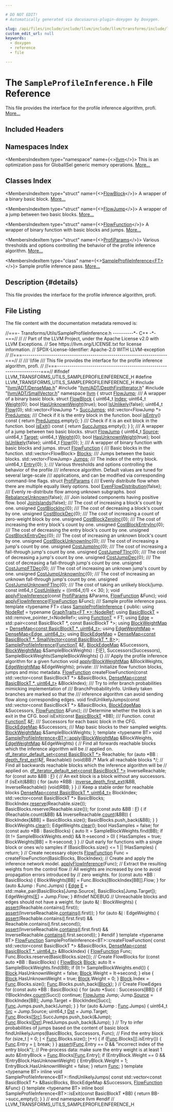 ```yaml
---

# DO NOT EDIT!
# Automatically generated via docusaurus-plugin-doxygen by Doxygen.

slug: /api/files/include/include/llvm/include/llvm/transforms/include/llvm/transforms/utils/sampleprofileinference-h
custom_edit_url: null
keywords:
  - doxygen
  - reference
  - file

---
```





# The `SampleProfileInference.h` File Reference

<DoxygenPage pluginConfig={pluginConfig}>

This file provides the interface for the profile inference algorithm, profi. <a href="#details">More...</a>

## Included Headers

<IncludesList>
<IncludesListItem
  filePath="llvm/ADT/DenseMap.h"
  permalink="/docs/api/files/include/include/llvm/include/llvm/adt/densemap-h"
  isLocal="true" />
<IncludesListItem
  filePath="llvm/ADT/DepthFirstIterator.h"
  permalink="/docs/api/files/include/include/llvm/include/llvm/adt/depthfirstiterator-h"
  isLocal="true" />
<IncludesListItem
  filePath="llvm/ADT/SmallVector.h"
  permalink="/docs/api/files/include/include/llvm/include/llvm/adt/smallvector-h"
  isLocal="true" />
</IncludesList>

## Namespaces Index

<MembersIndex>

<MembersIndexItem
  type="namespace"
  name={<><a href="/docs/api/namespaces/llvm">llvm</a></>}>
This is an optimization pass for GlobalISel generic memory operations. <a href="/docs/api/namespaces/llvm/#details">More...</a>
</MembersIndexItem>

</MembersIndex>

## Classes Index

<MembersIndex>

<MembersIndexItem
  type="struct"
  name={<><a href="/docs/api/structs/llvm/flowblock">FlowBlock</a></>}>
A wrapper of a binary basic block. <a href="/docs/api/structs/llvm/flowblock/#details">More...</a>
</MembersIndexItem>

<MembersIndexItem
  type="struct"
  name={<><a href="/docs/api/structs/llvm/flowjump">FlowJump</a></>}>
A wrapper of a jump between two basic blocks. <a href="/docs/api/structs/llvm/flowjump/#details">More...</a>
</MembersIndexItem>

<MembersIndexItem
  type="struct"
  name={<><a href="/docs/api/structs/llvm/flowfunction">FlowFunction</a></>}>
A wrapper of binary function with basic blocks and jumps. <a href="/docs/api/structs/llvm/flowfunction/#details">More...</a>
</MembersIndexItem>

<MembersIndexItem
  type="struct"
  name={<><a href="/docs/api/structs/llvm/profiparams">ProfiParams</a></>}>
Various thresholds and options controlling the behavior of the profile inference algorithm. <a href="/docs/api/structs/llvm/profiparams/#details">More...</a>
</MembersIndexItem>

<MembersIndexItem
  type="class"
  name={<><a href="/docs/api/classes/llvm/sampleprofileinference">SampleProfileInference&lt;FT&gt;</a></>}>
Sample profile inference pass. <a href="/docs/api/classes/llvm/sampleprofileinference/#details">More...</a>
</MembersIndexItem>

</MembersIndex>

## Description {#details}

This file provides the interface for the profile inference algorithm, profi.

## File Listing

The file content with the documentation metadata removed is:

<ProgramListing>

<Link id="l00001" /><CodeLine lineNumber="1"><Highlight kind="comment">//===- Transforms/Utils/SampleProfileInference.h ----------&#42;- C++ -&#42;-===//</Highlight><Highlight kind="normal"></Highlight></CodeLine>
<Link id="l00002" /><CodeLine lineNumber="2"><Highlight kind="normal"></Highlight><Highlight kind="comment">//</Highlight><Highlight kind="normal"></Highlight></CodeLine>
<Link id="l00003" /><CodeLine lineNumber="3"><Highlight kind="normal"></Highlight><Highlight kind="comment">// Part of the LLVM Project, under the Apache License v2.0 with LLVM Exceptions.</Highlight><Highlight kind="normal"></Highlight></CodeLine>
<Link id="l00004" /><CodeLine lineNumber="4"><Highlight kind="normal"></Highlight><Highlight kind="comment">// See https://llvm.org/LICENSE.txt for license information.</Highlight><Highlight kind="normal"></Highlight></CodeLine>
<Link id="l00005" /><CodeLine lineNumber="5"><Highlight kind="normal"></Highlight><Highlight kind="comment">// SPDX-License-Identifier: Apache-2.0 WITH LLVM-exception</Highlight><Highlight kind="normal"></Highlight></CodeLine>
<Link id="l00006" /><CodeLine lineNumber="6"><Highlight kind="normal"></Highlight><Highlight kind="comment">//</Highlight><Highlight kind="normal"></Highlight></CodeLine>
<Link id="l00007" /><CodeLine lineNumber="7"><Highlight kind="normal"></Highlight><Highlight kind="comment">//===----------------------------------------------------------------------===//</Highlight><Highlight kind="normal"></Highlight></CodeLine>
<Link id="l00008" /><CodeLine lineNumber="8"><Highlight kind="normal"></Highlight><Highlight kind="comment">//</Highlight><Highlight kind="comment"></Highlight></CodeLine>
<Link id="l00009" /><CodeLine lineNumber="9"><Highlight kind="comment">/// \\file</Highlight></CodeLine>
<Link id="l00010" /><CodeLine lineNumber="10"><Highlight kind="comment">/// This file provides the interface for the profile inference algorithm, profi.</Highlight><Highlight kind="normal"></Highlight></CodeLine>
<Link id="l00011" /><CodeLine lineNumber="11"><Highlight kind="normal"></Highlight><Highlight kind="comment">//</Highlight><Highlight kind="normal"></Highlight></CodeLine>
<Link id="l00012" /><CodeLine lineNumber="12"><Highlight kind="normal"></Highlight><Highlight kind="comment">//===----------------------------------------------------------------------===//</Highlight><Highlight kind="normal"></Highlight></CodeLine>
<Link id="l00013" /><CodeLine lineNumber="13"><Highlight kind="normal"></Highlight></CodeLine>
<Link id="l00014" /><CodeLine lineNumber="14"><Highlight kind="normal"></Highlight><Highlight kind="preprocessor">#ifndef LLVM&#95;TRANSFORMS&#95;UTILS&#95;SAMPLEPROFILEINFERENCE&#95;H</Highlight><Highlight kind="normal"></Highlight></CodeLine>
<Link id="l00015" /><CodeLine lineNumber="15"><Highlight kind="normal"></Highlight><Highlight kind="preprocessor">#define LLVM&#95;TRANSFORMS&#95;UTILS&#95;SAMPLEPROFILEINFERENCE&#95;H</Highlight><Highlight kind="normal"></Highlight></CodeLine>
<Link id="l00016" /><CodeLine lineNumber="16"><Highlight kind="normal"></Highlight></CodeLine>
<Link id="l00017" /><CodeLine lineNumber="17"><Highlight kind="normal"></Highlight><Highlight kind="preprocessor">#include &quot;<a href="/docs/api/files/include/include/llvm/include/llvm/adt/densemap-h">llvm/ADT/DenseMap.h</a>&quot;</Highlight><Highlight kind="normal"></Highlight></CodeLine>
<Link id="l00018" /><CodeLine lineNumber="18"><Highlight kind="normal"></Highlight><Highlight kind="preprocessor">#include &quot;<a href="/docs/api/files/include/include/llvm/include/llvm/adt/depthfirstiterator-h">llvm/ADT/DepthFirstIterator.h</a>&quot;</Highlight><Highlight kind="normal"></Highlight></CodeLine>
<Link id="l00019" /><CodeLine lineNumber="19"><Highlight kind="normal"></Highlight><Highlight kind="preprocessor">#include &quot;<a href="/docs/api/files/include/include/llvm/include/llvm/adt/smallvector-h">llvm/ADT/SmallVector.h</a>&quot;</Highlight><Highlight kind="normal"></Highlight></CodeLine>
<Link id="l00020" /><CodeLine lineNumber="20"><Highlight kind="normal"></Highlight></CodeLine>
<Link id="l00021" /><CodeLine lineNumber="21"><Highlight kind="normal"></Highlight><Highlight kind="keyword">namespace </Highlight><Highlight kind="normal"><a href="/docs/api/namespaces/llvm">llvm</a> &#123;</Highlight></CodeLine>
<Link id="l00022" /><CodeLine lineNumber="22"><Highlight kind="normal"></Highlight></CodeLine>
<Link id="l00023" /><CodeLine lineNumber="23"><Highlight kind="normal"></Highlight><Highlight kind="keyword">struct </Highlight><Highlight kind="normal"><a href="/docs/api/structs/llvm/flowjump">FlowJump</a>;</Highlight></CodeLine>
<Link id="l00024" /><CodeLine lineNumber="24"><Highlight kind="normal"></Highlight><Highlight kind="comment"></Highlight></CodeLine>
<Link id="l00025" /><CodeLine lineNumber="25"><Highlight kind="comment">/// A wrapper of a binary basic block.</Highlight><Highlight kind="normal"></Highlight></CodeLine>
<Link id="l00026" /><CodeLine lineNumber="26" lineLink="/docs/api/structs/llvm/flowblock"><Highlight kind="normal"></Highlight><Highlight kind="keyword">struct </Highlight><Highlight kind="normal"><a href="/docs/api/structs/llvm/flowblock">FlowBlock</a> &#123;</Highlight></CodeLine>
<Link id="l00027" /><CodeLine lineNumber="27" lineLink="/docs/api/structs/llvm/flowblock/#a13613f61cfca8d0f1a0f9a09f26353e0"><Highlight kind="normal">  uint64&#95;t <a href="/docs/api/structs/llvm/flowblock/#a13613f61cfca8d0f1a0f9a09f26353e0">Index</a>;</Highlight></CodeLine>
<Link id="l00028" /><CodeLine lineNumber="28" lineLink="/docs/api/structs/llvm/flowblock/#ab6f58ade7a356532994678e45de58ad7"><Highlight kind="normal">  uint64&#95;t <a href="/docs/api/structs/llvm/flowblock/#ab6f58ade7a356532994678e45de58ad7">Weight</a>&#123;0&#125;;</Highlight></CodeLine>
<Link id="l00029" /><CodeLine lineNumber="29" lineLink="/docs/api/structs/llvm/flowblock/#aac571aba0964e18080de57124d2f9866"><Highlight kind="normal">  </Highlight><Highlight kind="keywordtype">bool</Highlight><Highlight kind="normal"> <a href="/docs/api/structs/llvm/flowblock/#aac571aba0964e18080de57124d2f9866">HasUnknownWeight</a>&#123;</Highlight><Highlight kind="keyword">true</Highlight><Highlight kind="normal">&#125;;</Highlight></CodeLine>
<Link id="l00030" /><CodeLine lineNumber="30" lineLink="/docs/api/structs/llvm/flowblock/#aae69c131a859f73ac7d5cb23e8b38b55"><Highlight kind="normal">  </Highlight><Highlight kind="keywordtype">bool</Highlight><Highlight kind="normal"> <a href="/docs/api/structs/llvm/flowblock/#aae69c131a859f73ac7d5cb23e8b38b55">IsUnlikely</a>&#123;</Highlight><Highlight kind="keyword">false</Highlight><Highlight kind="normal">&#125;;</Highlight></CodeLine>
<Link id="l00031" /><CodeLine lineNumber="31" lineLink="/docs/api/structs/llvm/flowblock/#a5204b5e55328f7a80fce9423c4cee8c1"><Highlight kind="normal">  uint64&#95;t <a href="/docs/api/structs/llvm/flowblock/#a5204b5e55328f7a80fce9423c4cee8c1">Flow</a>&#123;0&#125;;</Highlight></CodeLine>
<Link id="l00032" /><CodeLine lineNumber="32" lineLink="/docs/api/structs/llvm/flowblock/#ab471dfaaaa5b8d4801330067baab383e"><Highlight kind="normal">  std::vector&lt;FlowJump &#42;&gt; <a href="/docs/api/structs/llvm/flowblock/#ab471dfaaaa5b8d4801330067baab383e">SuccJumps</a>;</Highlight></CodeLine>
<Link id="l00033" /><CodeLine lineNumber="33" lineLink="/docs/api/structs/llvm/flowblock/#aa4694444c712abe6c0f8adef5149b4a1"><Highlight kind="normal">  std::vector&lt;FlowJump &#42;&gt; <a href="/docs/api/structs/llvm/flowblock/#aa4694444c712abe6c0f8adef5149b4a1">PredJumps</a>;</Highlight></CodeLine>
<Link id="l00034" /><CodeLine lineNumber="34"><Highlight kind="normal"></Highlight><Highlight kind="comment"></Highlight></CodeLine>
<Link id="l00035" /><CodeLine lineNumber="35"><Highlight kind="comment">  /// Check if it is the entry block in the function.</Highlight><Highlight kind="normal"></Highlight></CodeLine>
<Link id="l00036" /><CodeLine lineNumber="36" lineLink="/docs/api/structs/llvm/flowblock/#a37138c1e252a79b1fc5e107e83860b83"><Highlight kind="normal">  </Highlight><Highlight kind="keywordtype">bool</Highlight><Highlight kind="normal"> <a href="/docs/api/structs/llvm/flowblock/#a37138c1e252a79b1fc5e107e83860b83">isEntry</a>()</Highlight><Highlight kind="keyword"> const </Highlight><Highlight kind="normal">&#123; </Highlight><Highlight kind="keywordflow">return</Highlight><Highlight kind="normal"> <a href="/docs/api/structs/llvm/flowblock/#aa4694444c712abe6c0f8adef5149b4a1">PredJumps</a>.empty(); &#125;</Highlight></CodeLine>
<Link id="l00037" /><CodeLine lineNumber="37"><Highlight kind="normal"></Highlight><Highlight kind="comment"></Highlight></CodeLine>
<Link id="l00038" /><CodeLine lineNumber="38"><Highlight kind="comment">  /// Check if it is an exit block in the function.</Highlight><Highlight kind="normal"></Highlight></CodeLine>
<Link id="l00039" /><CodeLine lineNumber="39" lineLink="/docs/api/structs/llvm/flowblock/#a4b9c9cb42dee3aba89be78c258acb1eb"><Highlight kind="normal">  </Highlight><Highlight kind="keywordtype">bool</Highlight><Highlight kind="normal"> <a href="/docs/api/structs/llvm/flowblock/#a4b9c9cb42dee3aba89be78c258acb1eb">isExit</a>()</Highlight><Highlight kind="keyword"> const </Highlight><Highlight kind="normal">&#123; </Highlight><Highlight kind="keywordflow">return</Highlight><Highlight kind="normal"> <a href="/docs/api/structs/llvm/flowblock/#ab471dfaaaa5b8d4801330067baab383e">SuccJumps</a>.empty(); &#125;</Highlight></CodeLine>
<Link id="l00040" /><CodeLine lineNumber="40"><Highlight kind="normal">&#125;;</Highlight></CodeLine>
<Link id="l00041" /><CodeLine lineNumber="41"><Highlight kind="normal"></Highlight><Highlight kind="comment"></Highlight></CodeLine>
<Link id="l00042" /><CodeLine lineNumber="42"><Highlight kind="comment">/// A wrapper of a jump between two basic blocks.</Highlight><Highlight kind="normal"></Highlight></CodeLine>
<Link id="l00043" /><CodeLine lineNumber="43" lineLink="/docs/api/structs/llvm/flowjump"><Highlight kind="normal"></Highlight><Highlight kind="keyword">struct </Highlight><Highlight kind="normal"><a href="/docs/api/structs/llvm/flowjump">FlowJump</a> &#123;</Highlight></CodeLine>
<Link id="l00044" /><CodeLine lineNumber="44" lineLink="/docs/api/structs/llvm/flowjump/#ae9c91a5ea45940cfaa166511aadd2eb2"><Highlight kind="normal">  uint64&#95;t <a href="/docs/api/structs/llvm/flowjump/#ae9c91a5ea45940cfaa166511aadd2eb2">Source</a>;</Highlight></CodeLine>
<Link id="l00045" /><CodeLine lineNumber="45" lineLink="/docs/api/structs/llvm/flowjump/#aa017ffa5be8016e6feb941ceae7c89cc"><Highlight kind="normal">  uint64&#95;t <a href="/docs/api/structs/llvm/flowjump/#aa017ffa5be8016e6feb941ceae7c89cc">Target</a>;</Highlight></CodeLine>
<Link id="l00046" /><CodeLine lineNumber="46" lineLink="/docs/api/structs/llvm/flowjump/#acdd34566a25bab9890d87c9de6e7e8b0"><Highlight kind="normal">  uint64&#95;t <a href="/docs/api/structs/llvm/flowjump/#acdd34566a25bab9890d87c9de6e7e8b0">Weight</a>&#123;0&#125;;</Highlight></CodeLine>
<Link id="l00047" /><CodeLine lineNumber="47" lineLink="/docs/api/structs/llvm/flowjump/#a491b58e7abf9b59f256a3c66443a1ad5"><Highlight kind="normal">  </Highlight><Highlight kind="keywordtype">bool</Highlight><Highlight kind="normal"> <a href="/docs/api/structs/llvm/flowjump/#a491b58e7abf9b59f256a3c66443a1ad5">HasUnknownWeight</a>&#123;</Highlight><Highlight kind="keyword">true</Highlight><Highlight kind="normal">&#125;;</Highlight></CodeLine>
<Link id="l00048" /><CodeLine lineNumber="48" lineLink="/docs/api/structs/llvm/flowjump/#a061ed8974c636291de7f7cf5c76e4660"><Highlight kind="normal">  </Highlight><Highlight kind="keywordtype">bool</Highlight><Highlight kind="normal"> <a href="/docs/api/structs/llvm/flowjump/#a061ed8974c636291de7f7cf5c76e4660">IsUnlikely</a>&#123;</Highlight><Highlight kind="keyword">false</Highlight><Highlight kind="normal">&#125;;</Highlight></CodeLine>
<Link id="l00049" /><CodeLine lineNumber="49" lineLink="/docs/api/structs/llvm/flowjump/#aba9bc6e5c52dfa0898860eeadbbef59b"><Highlight kind="normal">  uint64&#95;t <a href="/docs/api/structs/llvm/flowjump/#aba9bc6e5c52dfa0898860eeadbbef59b">Flow</a>&#123;0&#125;;</Highlight></CodeLine>
<Link id="l00050" /><CodeLine lineNumber="50"><Highlight kind="normal">&#125;;</Highlight></CodeLine>
<Link id="l00051" /><CodeLine lineNumber="51"><Highlight kind="normal"></Highlight><Highlight kind="comment"></Highlight></CodeLine>
<Link id="l00052" /><CodeLine lineNumber="52"><Highlight kind="comment">/// A wrapper of binary function with basic blocks and jumps.</Highlight><Highlight kind="normal"></Highlight></CodeLine>
<Link id="l00053" /><CodeLine lineNumber="53" lineLink="/docs/api/structs/llvm/flowfunction"><Highlight kind="normal"></Highlight><Highlight kind="keyword">struct </Highlight><Highlight kind="normal"><a href="/docs/api/structs/llvm/flowfunction">FlowFunction</a> &#123;</Highlight><Highlight kind="comment"></Highlight></CodeLine>
<Link id="l00054" /><CodeLine lineNumber="54"><Highlight kind="comment">  /// Basic blocks in the function.</Highlight><Highlight kind="normal"></Highlight></CodeLine>
<Link id="l00055" /><CodeLine lineNumber="55" lineLink="/docs/api/structs/llvm/flowfunction/#ad666208e0a507b4711668116304b6d43"><Highlight kind="normal">  std::vector&lt;FlowBlock&gt; <a href="/docs/api/structs/llvm/flowfunction/#ad666208e0a507b4711668116304b6d43">Blocks</a>;</Highlight><Highlight kind="comment"></Highlight></CodeLine>
<Link id="l00056" /><CodeLine lineNumber="56"><Highlight kind="comment">  /// Jumps between the basic blocks.</Highlight><Highlight kind="normal"></Highlight></CodeLine>
<Link id="l00057" /><CodeLine lineNumber="57" lineLink="/docs/api/structs/llvm/flowfunction/#ad04aa6208d881a64d98e002c02ba0a57"><Highlight kind="normal">  std::vector&lt;FlowJump&gt; <a href="/docs/api/structs/llvm/flowfunction/#ad04aa6208d881a64d98e002c02ba0a57">Jumps</a>;</Highlight><Highlight kind="comment"></Highlight></CodeLine>
<Link id="l00058" /><CodeLine lineNumber="58"><Highlight kind="comment">  /// The index of the entry block.</Highlight><Highlight kind="normal"></Highlight></CodeLine>
<Link id="l00059" /><CodeLine lineNumber="59" lineLink="/docs/api/structs/llvm/flowfunction/#af07c5ffb4070af58effce33cba46dd0e"><Highlight kind="normal">  uint64&#95;t <a href="/docs/api/structs/llvm/flowfunction/#af07c5ffb4070af58effce33cba46dd0e">Entry</a>&#123;0&#125;;</Highlight></CodeLine>
<Link id="l00060" /><CodeLine lineNumber="60"><Highlight kind="normal">&#125;;</Highlight></CodeLine>
<Link id="l00061" /><CodeLine lineNumber="61"><Highlight kind="normal"></Highlight><Highlight kind="comment"></Highlight></CodeLine>
<Link id="l00062" /><CodeLine lineNumber="62"><Highlight kind="comment">/// Various thresholds and options controlling the behavior of the profile</Highlight></CodeLine>
<Link id="l00063" /><CodeLine lineNumber="63"><Highlight kind="comment">/// inference algorithm. Default values are tuned for several large-scale</Highlight></CodeLine>
<Link id="l00064" /><CodeLine lineNumber="64"><Highlight kind="comment">/// applications, and can be modified via corresponding command-line flags.</Highlight><Highlight kind="normal"></Highlight></CodeLine>
<Link id="l00065" /><CodeLine lineNumber="65" lineLink="/docs/api/structs/llvm/profiparams"><Highlight kind="normal"></Highlight><Highlight kind="keyword">struct </Highlight><Highlight kind="normal"><a href="/docs/api/structs/llvm/profiparams">ProfiParams</a> &#123;</Highlight><Highlight kind="comment"></Highlight></CodeLine>
<Link id="l00066" /><CodeLine lineNumber="66"><Highlight kind="comment">  /// Evenly distribute flow when there are multiple equally likely options.</Highlight><Highlight kind="normal"></Highlight></CodeLine>
<Link id="l00067" /><CodeLine lineNumber="67" lineLink="/docs/api/structs/llvm/profiparams/#afa5c8536542aef51080617f59b7a4756"><Highlight kind="normal">  </Highlight><Highlight kind="keywordtype">bool</Highlight><Highlight kind="normal"> <a href="/docs/api/structs/llvm/profiparams/#afa5c8536542aef51080617f59b7a4756">EvenFlowDistribution</a>&#123;</Highlight><Highlight kind="keyword">false</Highlight><Highlight kind="normal">&#125;;</Highlight></CodeLine>
<Link id="l00068" /><CodeLine lineNumber="68"><Highlight kind="normal"></Highlight><Highlight kind="comment"></Highlight></CodeLine>
<Link id="l00069" /><CodeLine lineNumber="69"><Highlight kind="comment">  /// Evenly re-distribute flow among unknown subgraphs.</Highlight><Highlight kind="normal"></Highlight></CodeLine>
<Link id="l00070" /><CodeLine lineNumber="70" lineLink="/docs/api/structs/llvm/profiparams/#a720bd9ea72871723cd4a8e413c40cf82"><Highlight kind="normal">  </Highlight><Highlight kind="keywordtype">bool</Highlight><Highlight kind="normal"> <a href="/docs/api/structs/llvm/profiparams/#a720bd9ea72871723cd4a8e413c40cf82">RebalanceUnknown</a>&#123;</Highlight><Highlight kind="keyword">false</Highlight><Highlight kind="normal">&#125;;</Highlight></CodeLine>
<Link id="l00071" /><CodeLine lineNumber="71"><Highlight kind="normal"></Highlight><Highlight kind="comment"></Highlight></CodeLine>
<Link id="l00072" /><CodeLine lineNumber="72"><Highlight kind="comment">  /// Join isolated components having positive flow.</Highlight><Highlight kind="normal"></Highlight></CodeLine>
<Link id="l00073" /><CodeLine lineNumber="73" lineLink="/docs/api/structs/llvm/profiparams/#a97439d73a5716992c931f74c45485fda"><Highlight kind="normal">  </Highlight><Highlight kind="keywordtype">bool</Highlight><Highlight kind="normal"> <a href="/docs/api/structs/llvm/profiparams/#a97439d73a5716992c931f74c45485fda">JoinIslands</a>&#123;</Highlight><Highlight kind="keyword">false</Highlight><Highlight kind="normal">&#125;;</Highlight></CodeLine>
<Link id="l00074" /><CodeLine lineNumber="74"><Highlight kind="normal"></Highlight><Highlight kind="comment"></Highlight></CodeLine>
<Link id="l00075" /><CodeLine lineNumber="75"><Highlight kind="comment">  /// The cost of increasing a block&#39;s count by one.</Highlight><Highlight kind="normal"></Highlight></CodeLine>
<Link id="l00076" /><CodeLine lineNumber="76" lineLink="/docs/api/structs/llvm/profiparams/#a39401e9ddaa84e388f7114f9f3b77c7e"><Highlight kind="normal">  </Highlight><Highlight kind="keywordtype">unsigned</Highlight><Highlight kind="normal"> <a href="/docs/api/structs/llvm/profiparams/#a39401e9ddaa84e388f7114f9f3b77c7e">CostBlockInc</a>&#123;0&#125;;</Highlight></CodeLine>
<Link id="l00077" /><CodeLine lineNumber="77"><Highlight kind="normal"></Highlight><Highlight kind="comment"></Highlight></CodeLine>
<Link id="l00078" /><CodeLine lineNumber="78"><Highlight kind="comment">  /// The cost of decreasing a block&#39;s count by one.</Highlight><Highlight kind="normal"></Highlight></CodeLine>
<Link id="l00079" /><CodeLine lineNumber="79" lineLink="/docs/api/structs/llvm/profiparams/#adcd8b45086bba7f4515e3e3d8fef41dc"><Highlight kind="normal">  </Highlight><Highlight kind="keywordtype">unsigned</Highlight><Highlight kind="normal"> <a href="/docs/api/structs/llvm/profiparams/#adcd8b45086bba7f4515e3e3d8fef41dc">CostBlockDec</a>&#123;0&#125;;</Highlight></CodeLine>
<Link id="l00080" /><CodeLine lineNumber="80"><Highlight kind="normal"></Highlight><Highlight kind="comment"></Highlight></CodeLine>
<Link id="l00081" /><CodeLine lineNumber="81"><Highlight kind="comment">  /// The cost of increasing a count of zero-weight block by one.</Highlight><Highlight kind="normal"></Highlight></CodeLine>
<Link id="l00082" /><CodeLine lineNumber="82" lineLink="/docs/api/structs/llvm/profiparams/#a9e351546ca08436a0e7a7ccfa08f5495"><Highlight kind="normal">  </Highlight><Highlight kind="keywordtype">unsigned</Highlight><Highlight kind="normal"> <a href="/docs/api/structs/llvm/profiparams/#a9e351546ca08436a0e7a7ccfa08f5495">CostBlockZeroInc</a>&#123;0&#125;;</Highlight></CodeLine>
<Link id="l00083" /><CodeLine lineNumber="83"><Highlight kind="normal"></Highlight><Highlight kind="comment"></Highlight></CodeLine>
<Link id="l00084" /><CodeLine lineNumber="84"><Highlight kind="comment">  /// The cost of increasing the entry block&#39;s count by one.</Highlight><Highlight kind="normal"></Highlight></CodeLine>
<Link id="l00085" /><CodeLine lineNumber="85" lineLink="/docs/api/structs/llvm/profiparams/#af820f5e80ca4cd2a823d4dbd16714bc1"><Highlight kind="normal">  </Highlight><Highlight kind="keywordtype">unsigned</Highlight><Highlight kind="normal"> <a href="/docs/api/structs/llvm/profiparams/#af820f5e80ca4cd2a823d4dbd16714bc1">CostBlockEntryInc</a>&#123;0&#125;;</Highlight></CodeLine>
<Link id="l00086" /><CodeLine lineNumber="86"><Highlight kind="normal"></Highlight><Highlight kind="comment"></Highlight></CodeLine>
<Link id="l00087" /><CodeLine lineNumber="87"><Highlight kind="comment">  /// The cost of decreasing the entry block&#39;s count by one.</Highlight><Highlight kind="normal"></Highlight></CodeLine>
<Link id="l00088" /><CodeLine lineNumber="88" lineLink="/docs/api/structs/llvm/profiparams/#aaa7f2d292f152d77537be66c67cd2008"><Highlight kind="normal">  </Highlight><Highlight kind="keywordtype">unsigned</Highlight><Highlight kind="normal"> <a href="/docs/api/structs/llvm/profiparams/#aaa7f2d292f152d77537be66c67cd2008">CostBlockEntryDec</a>&#123;0&#125;;</Highlight></CodeLine>
<Link id="l00089" /><CodeLine lineNumber="89"><Highlight kind="normal"></Highlight><Highlight kind="comment"></Highlight></CodeLine>
<Link id="l00090" /><CodeLine lineNumber="90"><Highlight kind="comment">  /// The cost of increasing an unknown block&#39;s count by one.</Highlight><Highlight kind="normal"></Highlight></CodeLine>
<Link id="l00091" /><CodeLine lineNumber="91" lineLink="/docs/api/structs/llvm/profiparams/#ad0fab235dca463ec9d48c5b6bfe9ccde"><Highlight kind="normal">  </Highlight><Highlight kind="keywordtype">unsigned</Highlight><Highlight kind="normal"> <a href="/docs/api/structs/llvm/profiparams/#ad0fab235dca463ec9d48c5b6bfe9ccde">CostBlockUnknownInc</a>&#123;0&#125;;</Highlight></CodeLine>
<Link id="l00092" /><CodeLine lineNumber="92"><Highlight kind="normal"></Highlight><Highlight kind="comment"></Highlight></CodeLine>
<Link id="l00093" /><CodeLine lineNumber="93"><Highlight kind="comment">  /// The cost of increasing a jump&#39;s count by one.</Highlight><Highlight kind="normal"></Highlight></CodeLine>
<Link id="l00094" /><CodeLine lineNumber="94" lineLink="/docs/api/structs/llvm/profiparams/#ac04da42f4440b9ea85d4ae6400b4e8ce"><Highlight kind="normal">  </Highlight><Highlight kind="keywordtype">unsigned</Highlight><Highlight kind="normal"> <a href="/docs/api/structs/llvm/profiparams/#ac04da42f4440b9ea85d4ae6400b4e8ce">CostJumpInc</a>&#123;0&#125;;</Highlight></CodeLine>
<Link id="l00095" /><CodeLine lineNumber="95"><Highlight kind="normal"></Highlight><Highlight kind="comment"></Highlight></CodeLine>
<Link id="l00096" /><CodeLine lineNumber="96"><Highlight kind="comment">  /// The cost of increasing a fall-through jump&#39;s count by one.</Highlight><Highlight kind="normal"></Highlight></CodeLine>
<Link id="l00097" /><CodeLine lineNumber="97" lineLink="/docs/api/structs/llvm/profiparams/#a55e432c2b9b6e25f5a83f1d5ac7655b7"><Highlight kind="normal">  </Highlight><Highlight kind="keywordtype">unsigned</Highlight><Highlight kind="normal"> <a href="/docs/api/structs/llvm/profiparams/#a55e432c2b9b6e25f5a83f1d5ac7655b7">CostJumpFTInc</a>&#123;0&#125;;</Highlight></CodeLine>
<Link id="l00098" /><CodeLine lineNumber="98"><Highlight kind="normal"></Highlight><Highlight kind="comment"></Highlight></CodeLine>
<Link id="l00099" /><CodeLine lineNumber="99"><Highlight kind="comment">  /// The cost of decreasing a jump&#39;s count by one.</Highlight><Highlight kind="normal"></Highlight></CodeLine>
<Link id="l00100" /><CodeLine lineNumber="100" lineLink="/docs/api/structs/llvm/profiparams/#a94bec6d7c1e0827854d72091aacf81f7"><Highlight kind="normal">  </Highlight><Highlight kind="keywordtype">unsigned</Highlight><Highlight kind="normal"> <a href="/docs/api/structs/llvm/profiparams/#a94bec6d7c1e0827854d72091aacf81f7">CostJumpDec</a>&#123;0&#125;;</Highlight></CodeLine>
<Link id="l00101" /><CodeLine lineNumber="101"><Highlight kind="normal"></Highlight><Highlight kind="comment"></Highlight></CodeLine>
<Link id="l00102" /><CodeLine lineNumber="102"><Highlight kind="comment">  /// The cost of decreasing a fall-through jump&#39;s count by one.</Highlight><Highlight kind="normal"></Highlight></CodeLine>
<Link id="l00103" /><CodeLine lineNumber="103" lineLink="/docs/api/structs/llvm/profiparams/#adb1dd7977642b5222b9fac44305f562e"><Highlight kind="normal">  </Highlight><Highlight kind="keywordtype">unsigned</Highlight><Highlight kind="normal"> <a href="/docs/api/structs/llvm/profiparams/#adb1dd7977642b5222b9fac44305f562e">CostJumpFTDec</a>&#123;0&#125;;</Highlight></CodeLine>
<Link id="l00104" /><CodeLine lineNumber="104"><Highlight kind="normal"></Highlight><Highlight kind="comment"></Highlight></CodeLine>
<Link id="l00105" /><CodeLine lineNumber="105"><Highlight kind="comment">  /// The cost of increasing an unknown jump&#39;s count by one.</Highlight><Highlight kind="normal"></Highlight></CodeLine>
<Link id="l00106" /><CodeLine lineNumber="106" lineLink="/docs/api/structs/llvm/profiparams/#acecc0d05ec41075cc30e0c9bbb0c20b9"><Highlight kind="normal">  </Highlight><Highlight kind="keywordtype">unsigned</Highlight><Highlight kind="normal"> <a href="/docs/api/structs/llvm/profiparams/#acecc0d05ec41075cc30e0c9bbb0c20b9">CostJumpUnknownInc</a>&#123;0&#125;;</Highlight></CodeLine>
<Link id="l00107" /><CodeLine lineNumber="107"><Highlight kind="normal"></Highlight><Highlight kind="comment"></Highlight></CodeLine>
<Link id="l00108" /><CodeLine lineNumber="108"><Highlight kind="comment">  /// The cost of increasing an unknown fall-through jump&#39;s count by one.</Highlight><Highlight kind="normal"></Highlight></CodeLine>
<Link id="l00109" /><CodeLine lineNumber="109" lineLink="/docs/api/structs/llvm/profiparams/#a2aa4f0b714c6b54a55b97af255f6f62c"><Highlight kind="normal">  </Highlight><Highlight kind="keywordtype">unsigned</Highlight><Highlight kind="normal"> <a href="/docs/api/structs/llvm/profiparams/#a2aa4f0b714c6b54a55b97af255f6f62c">CostJumpUnknownFTInc</a>&#123;0&#125;;</Highlight></CodeLine>
<Link id="l00110" /><CodeLine lineNumber="110"><Highlight kind="normal"></Highlight><Highlight kind="comment"></Highlight></CodeLine>
<Link id="l00111" /><CodeLine lineNumber="111"><Highlight kind="comment">  /// The cost of taking an unlikely block/jump.</Highlight><Highlight kind="normal"></Highlight></CodeLine>
<Link id="l00112" /><CodeLine lineNumber="112" lineLink="/docs/api/structs/llvm/profiparams/#a8c360b59499f427030ac3969086b5cb8"><Highlight kind="normal">  </Highlight><Highlight kind="keyword">const</Highlight><Highlight kind="normal"> int64&#95;t <a href="/docs/api/structs/llvm/profiparams/#a8c360b59499f427030ac3969086b5cb8">CostUnlikely</a> = ((int64&#95;t)1) &lt;&lt; 30;</Highlight></CodeLine>
<Link id="l00113" /><CodeLine lineNumber="113"><Highlight kind="normal">&#125;;</Highlight></CodeLine>
<Link id="l00114" /><CodeLine lineNumber="114"><Highlight kind="normal"></Highlight></CodeLine>
<Link id="l00115" /><CodeLine lineNumber="115"><Highlight kind="normal"></Highlight><Highlight kind="keywordtype">void</Highlight><Highlight kind="normal"> <a href="/docs/api/namespaces/llvm/#af962cc3b6565966cbc3d5c1289f31a11">applyFlowInference</a>(</Highlight><Highlight kind="keyword">const</Highlight><Highlight kind="normal"> <a href="/docs/api/structs/llvm/profiparams">ProfiParams</a> &amp;Params, <a href="/docs/api/structs/llvm/flowfunction">FlowFunction</a> &amp;Func);</Highlight></CodeLine>
<Link id="l00116" /><CodeLine lineNumber="116"><Highlight kind="normal"></Highlight><Highlight kind="keywordtype">void</Highlight><Highlight kind="normal"> <a href="/docs/api/namespaces/llvm/#af962cc3b6565966cbc3d5c1289f31a11">applyFlowInference</a>(<a href="/docs/api/structs/llvm/flowfunction">FlowFunction</a> &amp;Func);</Highlight></CodeLine>
<Link id="l00117" /><CodeLine lineNumber="117"><Highlight kind="normal"></Highlight><Highlight kind="comment"></Highlight></CodeLine>
<Link id="l00118" /><CodeLine lineNumber="118"><Highlight kind="comment">/// Sample profile inference pass.</Highlight><Highlight kind="normal"></Highlight></CodeLine>
<Link id="l00119" /><CodeLine lineNumber="119" lineLink="/docs/api/classes/llvm/sampleprofileinference"><Highlight kind="normal"></Highlight><Highlight kind="keyword">template</Highlight><Highlight kind="normal"> &lt;</Highlight><Highlight kind="keyword">typename</Highlight><Highlight kind="normal"> FT&gt; </Highlight><Highlight kind="keyword">class </Highlight><Highlight kind="normal"><a href="/docs/api/classes/llvm/sampleprofileinference/#ac10caee7cb494d125398fd1dea5375f7">SampleProfileInference</a> &#123;</Highlight></CodeLine>
<Link id="l00120" /><CodeLine lineNumber="120"><Highlight kind="normal"></Highlight><Highlight kind="keyword">public</Highlight><Highlight kind="normal">:</Highlight></CodeLine>
<Link id="l00121" /><CodeLine lineNumber="121" lineLink="/docs/api/classes/llvm/sampleprofileinference/#a4c051e53202b56a677222c8a0ad9233b"><Highlight kind="normal">  </Highlight><Highlight kind="keyword">using </Highlight><Highlight kind="normal"><a href="/docs/api/classes/llvm/sampleprofileinference/#a4c051e53202b56a677222c8a0ad9233b">NodeRef</a> = </Highlight><Highlight kind="keyword">typename</Highlight><Highlight kind="normal"> <a href="/docs/api/structs/llvm/graphtraits/#a741f7d63af17a7bd0bcf63f68e8658bd">GraphTraits&lt;FT &#42;&gt;::NodeRef</a>;</Highlight></CodeLine>
<Link id="l00122" /><CodeLine lineNumber="122" lineLink="/docs/api/classes/llvm/sampleprofileinference/#a01db4c06e1e5631e279d1e800e2ce477"><Highlight kind="normal">  </Highlight><Highlight kind="keyword">using </Highlight><Highlight kind="normal"><a href="/docs/api/classes/llvm/sampleprofileinference/#a01db4c06e1e5631e279d1e800e2ce477">BasicBlockT</a> = std::remove&#95;pointer&#95;t&lt;NodeRef&gt;;</Highlight></CodeLine>
<Link id="l00123" /><CodeLine lineNumber="123" lineLink="/docs/api/classes/llvm/sampleprofileinference/#a7b0b04fe569b77dca19b4888a186a5bd"><Highlight kind="normal">  </Highlight><Highlight kind="keyword">using </Highlight><Highlight kind="normal"><a href="/docs/api/classes/llvm/sampleprofileinference/#a7b0b04fe569b77dca19b4888a186a5bd">FunctionT</a> = FT;</Highlight></CodeLine>
<Link id="l00124" /><CodeLine lineNumber="124" lineLink="/docs/api/classes/llvm/sampleprofileinference/#aa2ed64edd20a3342bc5ec4f554a12408"><Highlight kind="normal">  </Highlight><Highlight kind="keyword">using </Highlight><Highlight kind="normal"><a href="/docs/api/classes/llvm/sampleprofileinference/#aa2ed64edd20a3342bc5ec4f554a12408">Edge</a> = std::pair&lt;const BasicBlockT &#42;, const BasicBlockT &#42;&gt;;</Highlight></CodeLine>
<Link id="l00125" /><CodeLine lineNumber="125" lineLink="/docs/api/classes/llvm/sampleprofileinference/#a11862be2f69beb7fa4a695c513e9a1f7"><Highlight kind="normal">  </Highlight><Highlight kind="keyword">using </Highlight><Highlight kind="normal"><a href="/docs/api/classes/llvm/sampleprofileinference/#a11862be2f69beb7fa4a695c513e9a1f7">BlockWeightMap</a> = <a href="/docs/api/classes/llvm/densemap">DenseMap&lt;const BasicBlockT &#42;, uint64&#95;t&gt;</a>;</Highlight></CodeLine>
<Link id="l00126" /><CodeLine lineNumber="126" lineLink="/docs/api/classes/llvm/sampleprofileinference/#a7c42943bb6681a807c5eb0feb8cd61a0"><Highlight kind="normal">  </Highlight><Highlight kind="keyword">using </Highlight><Highlight kind="normal"><a href="/docs/api/classes/llvm/sampleprofileinference/#a7c42943bb6681a807c5eb0feb8cd61a0">EdgeWeightMap</a> = <a href="/docs/api/classes/llvm/densemap">DenseMap&lt;Edge, uint64&#95;t&gt;</a>;</Highlight></CodeLine>
<Link id="l00127" /><CodeLine lineNumber="127" lineLink="/docs/api/classes/llvm/sampleprofileinference/#a181ddb7470f2f22abfc9147771c62861"><Highlight kind="normal">  </Highlight><Highlight kind="keyword">using </Highlight><Highlight kind="normal"><a href="/docs/api/classes/llvm/sampleprofileinference/#a181ddb7470f2f22abfc9147771c62861">BlockEdgeMap</a> =</Highlight></CodeLine>
<Link id="l00128" /><CodeLine lineNumber="128"><Highlight kind="normal">      <a href="/docs/api/classes/llvm/densemap">DenseMap&lt;const BasicBlockT &#42;, SmallVector&lt;const BasicBlockT &#42;, 8&gt;</a>&gt;;</Highlight></CodeLine>
<Link id="l00129" /><CodeLine lineNumber="129"><Highlight kind="normal"></Highlight></CodeLine>
<Link id="l00130" /><CodeLine lineNumber="130" lineLink="/docs/api/classes/llvm/sampleprofileinference/#ac10caee7cb494d125398fd1dea5375f7"><Highlight kind="normal">  <a href="/docs/api/classes/llvm/sampleprofileinference/#ac10caee7cb494d125398fd1dea5375f7">SampleProfileInference</a>(<a href="/docs/api/classes/llvm/sampleprofileinference/#a7b0b04fe569b77dca19b4888a186a5bd">FunctionT</a> &amp;<a href="/docs/api/files/lib/lib/support/md5-cpp/#a96d73bbd7af15cb1fc38c3f4a3bd82e9">F</a>, <a href="/docs/api/classes/llvm/sampleprofileinference/#a181ddb7470f2f22abfc9147771c62861">BlockEdgeMap</a> &amp;Successors,</Highlight></CodeLine>
<Link id="l00131" /><CodeLine lineNumber="131"><Highlight kind="normal">                         <a href="/docs/api/classes/llvm/sampleprofileinference/#a11862be2f69beb7fa4a695c513e9a1f7">BlockWeightMap</a> &amp;SampleBlockWeights)</Highlight></CodeLine>
<Link id="l00132" /><CodeLine lineNumber="132"><Highlight kind="normal">      : <a href="/docs/api/files/lib/lib/support/md5-cpp/#a96d73bbd7af15cb1fc38c3f4a3bd82e9">F</a>(<a href="/docs/api/files/lib/lib/support/md5-cpp/#a96d73bbd7af15cb1fc38c3f4a3bd82e9">F</a>), Successors(Successors), SampleBlockWeights(SampleBlockWeights) &#123;&#125;</Highlight></CodeLine>
<Link id="l00133" /><CodeLine lineNumber="133"><Highlight kind="normal"></Highlight><Highlight kind="comment"></Highlight></CodeLine>
<Link id="l00134" /><CodeLine lineNumber="134"><Highlight kind="comment">  /// Apply the profile inference algorithm for a given function</Highlight><Highlight kind="normal"></Highlight></CodeLine>
<Link id="l00135" /><CodeLine lineNumber="135"><Highlight kind="normal">  </Highlight><Highlight kind="keywordtype">void</Highlight><Highlight kind="normal"> <a href="/docs/api/classes/llvm/sampleprofileinference/#ab34bab7f7491d18f9d4824cc90f9317f">apply</a>(<a href="/docs/api/classes/llvm/sampleprofileinference/#a11862be2f69beb7fa4a695c513e9a1f7">BlockWeightMap</a> &amp;BlockWeights, <a href="/docs/api/classes/llvm/sampleprofileinference/#a7c42943bb6681a807c5eb0feb8cd61a0">EdgeWeightMap</a> &amp;EdgeWeights);</Highlight></CodeLine>
<Link id="l00136" /><CodeLine lineNumber="136"><Highlight kind="normal"></Highlight></CodeLine>
<Link id="l00137" /><CodeLine lineNumber="137"><Highlight kind="normal"></Highlight><Highlight kind="keyword">private</Highlight><Highlight kind="normal">:</Highlight><Highlight kind="comment"></Highlight></CodeLine>
<Link id="l00138" /><CodeLine lineNumber="138"><Highlight kind="comment">  /// Initialize flow function blocks, jumps and misc metadata.</Highlight><Highlight kind="normal"></Highlight></CodeLine>
<Link id="l00139" /><CodeLine lineNumber="139"><Highlight kind="normal">  <a href="/docs/api/structs/llvm/flowfunction">FlowFunction</a></Highlight></CodeLine>
<Link id="l00140" /><CodeLine lineNumber="140"><Highlight kind="normal">  createFlowFunction(</Highlight><Highlight kind="keyword">const</Highlight><Highlight kind="normal"> std::vector&lt;const BasicBlockT &#42;&gt; &amp;BasicBlocks,</Highlight></CodeLine>
<Link id="l00141" /><CodeLine lineNumber="141"><Highlight kind="normal">                     <a href="/docs/api/classes/llvm/densemap">DenseMap&lt;const BasicBlockT &#42;, uint64&#95;t&gt;</a> &amp;BlockIndex);</Highlight></CodeLine>
<Link id="l00142" /><CodeLine lineNumber="142"><Highlight kind="normal"></Highlight><Highlight kind="comment"></Highlight></CodeLine>
<Link id="l00143" /><CodeLine lineNumber="143"><Highlight kind="comment">  /// Try to infer branch probabilities mimicking implementation of</Highlight></CodeLine>
<Link id="l00144" /><CodeLine lineNumber="144"><Highlight kind="comment">  /// BranchProbabilityInfo. Unlikely taken branches are marked so that the</Highlight></CodeLine>
<Link id="l00145" /><CodeLine lineNumber="145"><Highlight kind="comment">  /// inference algorithm can avoid sending flow along corresponding edges.</Highlight><Highlight kind="normal"></Highlight></CodeLine>
<Link id="l00146" /><CodeLine lineNumber="146"><Highlight kind="normal">  </Highlight><Highlight kind="keywordtype">void</Highlight><Highlight kind="normal"> findUnlikelyJumps(</Highlight><Highlight kind="keyword">const</Highlight><Highlight kind="normal"> std::vector&lt;const BasicBlockT &#42;&gt; &amp;BasicBlocks,</Highlight></CodeLine>
<Link id="l00147" /><CodeLine lineNumber="147"><Highlight kind="normal">                         <a href="/docs/api/classes/llvm/sampleprofileinference/#a181ddb7470f2f22abfc9147771c62861">BlockEdgeMap</a> &amp;Successors, <a href="/docs/api/structs/llvm/flowfunction">FlowFunction</a> &amp;Func);</Highlight></CodeLine>
<Link id="l00148" /><CodeLine lineNumber="148"><Highlight kind="normal"></Highlight><Highlight kind="comment"></Highlight></CodeLine>
<Link id="l00149" /><CodeLine lineNumber="149"><Highlight kind="comment">  /// Determine whether the block is an exit in the CFG.</Highlight><Highlight kind="normal"></Highlight></CodeLine>
<Link id="l00150" /><CodeLine lineNumber="150"><Highlight kind="normal">  </Highlight><Highlight kind="keywordtype">bool</Highlight><Highlight kind="normal"> isExit(</Highlight><Highlight kind="keyword">const</Highlight><Highlight kind="normal"> <a href="/docs/api/classes/llvm/sampleprofileinference/#a01db4c06e1e5631e279d1e800e2ce477">BasicBlockT</a> &#42;BB);</Highlight></CodeLine>
<Link id="l00151" /><CodeLine lineNumber="151"><Highlight kind="normal"></Highlight><Highlight kind="comment"></Highlight></CodeLine>
<Link id="l00152" /><CodeLine lineNumber="152"><Highlight kind="comment">  /// Function.</Highlight><Highlight kind="normal"></Highlight></CodeLine>
<Link id="l00153" /><CodeLine lineNumber="153"><Highlight kind="normal">  </Highlight><Highlight kind="keyword">const</Highlight><Highlight kind="normal"> <a href="/docs/api/classes/llvm/sampleprofileinference/#a7b0b04fe569b77dca19b4888a186a5bd">FunctionT</a> &amp;<a href="/docs/api/files/lib/lib/support/md5-cpp/#a96d73bbd7af15cb1fc38c3f4a3bd82e9">F</a>;</Highlight></CodeLine>
<Link id="l00154" /><CodeLine lineNumber="154"><Highlight kind="normal"></Highlight><Highlight kind="comment"></Highlight></CodeLine>
<Link id="l00155" /><CodeLine lineNumber="155"><Highlight kind="comment">  /// Successors for each basic block in the CFG.</Highlight><Highlight kind="normal"></Highlight></CodeLine>
<Link id="l00156" /><CodeLine lineNumber="156"><Highlight kind="normal">  <a href="/docs/api/classes/llvm/sampleprofileinference/#a181ddb7470f2f22abfc9147771c62861">BlockEdgeMap</a> &amp;Successors;</Highlight></CodeLine>
<Link id="l00157" /><CodeLine lineNumber="157"><Highlight kind="normal"></Highlight><Highlight kind="comment"></Highlight></CodeLine>
<Link id="l00158" /><CodeLine lineNumber="158"><Highlight kind="comment">  /// Map basic blocks to their sampled weights.</Highlight><Highlight kind="normal"></Highlight></CodeLine>
<Link id="l00159" /><CodeLine lineNumber="159"><Highlight kind="normal">  <a href="/docs/api/classes/llvm/sampleprofileinference/#a11862be2f69beb7fa4a695c513e9a1f7">BlockWeightMap</a> &amp;SampleBlockWeights;</Highlight></CodeLine>
<Link id="l00160" /><CodeLine lineNumber="160"><Highlight kind="normal">&#125;;</Highlight></CodeLine>
<Link id="l00161" /><CodeLine lineNumber="161"><Highlight kind="normal"></Highlight></CodeLine>
<Link id="l00162" /><CodeLine lineNumber="162"><Highlight kind="normal"></Highlight><Highlight kind="keyword">template</Highlight><Highlight kind="normal"> &lt;</Highlight><Highlight kind="keyword">typename</Highlight><Highlight kind="normal"> BT&gt;</Highlight></CodeLine>
<Link id="l00163" /><CodeLine lineNumber="163" lineLink="/docs/api/classes/llvm/sampleprofileinference/#ab34bab7f7491d18f9d4824cc90f9317f"><Highlight kind="normal"></Highlight><Highlight kind="keywordtype">void</Highlight><Highlight kind="normal"> <a href="/docs/api/classes/llvm/sampleprofileinference/#ab34bab7f7491d18f9d4824cc90f9317f">SampleProfileInference&lt;BT&gt;::apply</a>(<a href="/docs/api/classes/llvm/sampleprofileinference/#a11862be2f69beb7fa4a695c513e9a1f7">BlockWeightMap</a> &amp;BlockWeights,</Highlight></CodeLine>
<Link id="l00164" /><CodeLine lineNumber="164"><Highlight kind="normal">                                       <a href="/docs/api/classes/llvm/sampleprofileinference/#a7c42943bb6681a807c5eb0feb8cd61a0">EdgeWeightMap</a> &amp;EdgeWeights) &#123;</Highlight></CodeLine>
<Link id="l00165" /><CodeLine lineNumber="165"><Highlight kind="normal">  </Highlight><Highlight kind="comment">// Find all forwards reachable blocks which the inference algorithm will be</Highlight><Highlight kind="normal"></Highlight></CodeLine>
<Link id="l00166" /><CodeLine lineNumber="166"><Highlight kind="normal">  </Highlight><Highlight kind="comment">// applied on.</Highlight><Highlight kind="normal"></Highlight></CodeLine>
<Link id="l00167" /><CodeLine lineNumber="167"><Highlight kind="normal">  <a href="/docs/api/structs/llvm/df-iterator-default-set">df&#95;iterator&#95;default&#95;set&lt;const BasicBlockT &#42;&gt;</a> Reachable;</Highlight></CodeLine>
<Link id="l00168" /><CodeLine lineNumber="168"><Highlight kind="normal">  </Highlight><Highlight kind="keywordflow">for</Highlight><Highlight kind="normal"> (</Highlight><Highlight kind="keyword">auto</Highlight><Highlight kind="normal"> &#42;BB : <a href="/docs/api/namespaces/llvm/#a029feb493f45bc96d5369e201fd84e0c">depth&#95;first&#95;ext</a>(&amp;<a href="/docs/api/files/lib/lib/support/md5-cpp/#a96d73bbd7af15cb1fc38c3f4a3bd82e9">F</a>, Reachable))</Highlight></CodeLine>
<Link id="l00169" /><CodeLine lineNumber="169"><Highlight kind="normal">    (void)BB </Highlight><Highlight kind="comment">/&#42; Mark all reachable blocks &#42;/</Highlight><Highlight kind="normal">;</Highlight></CodeLine>
<Link id="l00170" /><CodeLine lineNumber="170"><Highlight kind="normal"></Highlight></CodeLine>
<Link id="l00171" /><CodeLine lineNumber="171"><Highlight kind="normal">  </Highlight><Highlight kind="comment">// Find all backwards reachable blocks which the inference algorithm will be</Highlight><Highlight kind="normal"></Highlight></CodeLine>
<Link id="l00172" /><CodeLine lineNumber="172"><Highlight kind="normal">  </Highlight><Highlight kind="comment">// applied on.</Highlight><Highlight kind="normal"></Highlight></CodeLine>
<Link id="l00173" /><CodeLine lineNumber="173"><Highlight kind="normal">  <a href="/docs/api/structs/llvm/df-iterator-default-set">df&#95;iterator&#95;default&#95;set&lt;const BasicBlockT &#42;&gt;</a> InverseReachable;</Highlight></CodeLine>
<Link id="l00174" /><CodeLine lineNumber="174"><Highlight kind="normal">  </Highlight><Highlight kind="keywordflow">for</Highlight><Highlight kind="normal"> (</Highlight><Highlight kind="keyword">const</Highlight><Highlight kind="normal"> </Highlight><Highlight kind="keyword">auto</Highlight><Highlight kind="normal"> &amp;BB : <a href="/docs/api/files/lib/lib/support/md5-cpp/#a96d73bbd7af15cb1fc38c3f4a3bd82e9">F</a>) &#123;</Highlight></CodeLine>
<Link id="l00175" /><CodeLine lineNumber="175"><Highlight kind="normal">    </Highlight><Highlight kind="comment">// An exit block is a block without any successors.</Highlight><Highlight kind="normal"></Highlight></CodeLine>
<Link id="l00176" /><CodeLine lineNumber="176"><Highlight kind="normal">    </Highlight><Highlight kind="keywordflow">if</Highlight><Highlight kind="normal"> (isExit(&amp;BB)) &#123;</Highlight></CodeLine>
<Link id="l00177" /><CodeLine lineNumber="177"><Highlight kind="normal">      </Highlight><Highlight kind="keywordflow">for</Highlight><Highlight kind="normal"> (</Highlight><Highlight kind="keyword">auto</Highlight><Highlight kind="normal"> &#42;RBB : <a href="/docs/api/namespaces/llvm/#a94c49b69aee67c1311cea64309a33b7c">inverse&#95;depth&#95;first&#95;ext</a>(&amp;BB, InverseReachable))</Highlight></CodeLine>
<Link id="l00178" /><CodeLine lineNumber="178"><Highlight kind="normal">        (void)RBB;</Highlight></CodeLine>
<Link id="l00179" /><CodeLine lineNumber="179"><Highlight kind="normal">    &#125;</Highlight></CodeLine>
<Link id="l00180" /><CodeLine lineNumber="180"><Highlight kind="normal">  &#125;</Highlight></CodeLine>
<Link id="l00181" /><CodeLine lineNumber="181"><Highlight kind="normal"></Highlight></CodeLine>
<Link id="l00182" /><CodeLine lineNumber="182"><Highlight kind="normal">  </Highlight><Highlight kind="comment">// Keep a stable order for reachable blocks</Highlight><Highlight kind="normal"></Highlight></CodeLine>
<Link id="l00183" /><CodeLine lineNumber="183"><Highlight kind="normal">  <a href="/docs/api/classes/llvm/densemap">DenseMap&lt;const BasicBlockT &#42;, uint64&#95;t&gt;</a> BlockIndex;</Highlight></CodeLine>
<Link id="l00184" /><CodeLine lineNumber="184"><Highlight kind="normal">  std::vector&lt;const BasicBlockT &#42;&gt; BasicBlocks;</Highlight></CodeLine>
<Link id="l00185" /><CodeLine lineNumber="185"><Highlight kind="normal">  BlockIndex.<a href="/docs/api/classes/llvm/densemapbase/#ae292a4b96e7f74eb95a4176ddba7b821">reserve</a>(Reachable.size());</Highlight></CodeLine>
<Link id="l00186" /><CodeLine lineNumber="186"><Highlight kind="normal">  BasicBlocks.reserve(Reachable.size());</Highlight></CodeLine>
<Link id="l00187" /><CodeLine lineNumber="187"><Highlight kind="normal">  </Highlight><Highlight kind="keywordflow">for</Highlight><Highlight kind="normal"> (</Highlight><Highlight kind="keyword">const</Highlight><Highlight kind="normal"> </Highlight><Highlight kind="keyword">auto</Highlight><Highlight kind="normal"> &amp;BB : <a href="/docs/api/files/lib/lib/support/md5-cpp/#a96d73bbd7af15cb1fc38c3f4a3bd82e9">F</a>) &#123;</Highlight></CodeLine>
<Link id="l00188" /><CodeLine lineNumber="188"><Highlight kind="normal">    </Highlight><Highlight kind="keywordflow">if</Highlight><Highlight kind="normal"> (Reachable.count(&amp;BB) &amp;&amp; InverseReachable.<a href="/docs/api/classes/llvm/smallptrsetimpl/#a1f475b0df44ebd7169e720fa1bf9169e">count</a>(&amp;BB)) &#123;</Highlight></CodeLine>
<Link id="l00189" /><CodeLine lineNumber="189"><Highlight kind="normal">      BlockIndex&#91;&amp;BB&#93; = BasicBlocks.size();</Highlight></CodeLine>
<Link id="l00190" /><CodeLine lineNumber="190"><Highlight kind="normal">      BasicBlocks.push&#95;back(&amp;BB);</Highlight></CodeLine>
<Link id="l00191" /><CodeLine lineNumber="191"><Highlight kind="normal">    &#125;</Highlight></CodeLine>
<Link id="l00192" /><CodeLine lineNumber="192"><Highlight kind="normal">  &#125;</Highlight></CodeLine>
<Link id="l00193" /><CodeLine lineNumber="193"><Highlight kind="normal"></Highlight></CodeLine>
<Link id="l00194" /><CodeLine lineNumber="194"><Highlight kind="normal">  BlockWeights.<a href="/docs/api/classes/llvm/densemapbase/#adf4e7878fc0b3b8dcde545178564190d">clear</a>();</Highlight></CodeLine>
<Link id="l00195" /><CodeLine lineNumber="195"><Highlight kind="normal">  EdgeWeights.<a href="/docs/api/classes/llvm/densemapbase/#adf4e7878fc0b3b8dcde545178564190d">clear</a>();</Highlight></CodeLine>
<Link id="l00196" /><CodeLine lineNumber="196"><Highlight kind="normal">  </Highlight><Highlight kind="keywordtype">bool</Highlight><Highlight kind="normal"> HasSamples = </Highlight><Highlight kind="keyword">false</Highlight><Highlight kind="normal">;</Highlight></CodeLine>
<Link id="l00197" /><CodeLine lineNumber="197"><Highlight kind="normal">  </Highlight><Highlight kind="keywordflow">for</Highlight><Highlight kind="normal"> (</Highlight><Highlight kind="keyword">const</Highlight><Highlight kind="normal"> </Highlight><Highlight kind="keyword">auto</Highlight><Highlight kind="normal"> &#42;BB : BasicBlocks) &#123;</Highlight></CodeLine>
<Link id="l00198" /><CodeLine lineNumber="198"><Highlight kind="normal">    </Highlight><Highlight kind="keyword">auto</Highlight><Highlight kind="normal"> It = SampleBlockWeights.find(BB);</Highlight></CodeLine>
<Link id="l00199" /><CodeLine lineNumber="199"><Highlight kind="normal">    </Highlight><Highlight kind="keywordflow">if</Highlight><Highlight kind="normal"> (It != SampleBlockWeights.end() &amp;&amp; It-&gt;second &gt; 0) &#123;</Highlight></CodeLine>
<Link id="l00200" /><CodeLine lineNumber="200"><Highlight kind="normal">      HasSamples = </Highlight><Highlight kind="keyword">true</Highlight><Highlight kind="normal">;</Highlight></CodeLine>
<Link id="l00201" /><CodeLine lineNumber="201"><Highlight kind="normal">      BlockWeights&#91;BB&#93; = It-&gt;second;</Highlight></CodeLine>
<Link id="l00202" /><CodeLine lineNumber="202"><Highlight kind="normal">    &#125;</Highlight></CodeLine>
<Link id="l00203" /><CodeLine lineNumber="203"><Highlight kind="normal">  &#125;</Highlight></CodeLine>
<Link id="l00204" /><CodeLine lineNumber="204"><Highlight kind="normal">  </Highlight><Highlight kind="comment">// Quit early for functions with a single block or ones w/o samples</Highlight><Highlight kind="normal"></Highlight></CodeLine>
<Link id="l00205" /><CodeLine lineNumber="205"><Highlight kind="normal">  </Highlight><Highlight kind="keywordflow">if</Highlight><Highlight kind="normal"> (BasicBlocks.size() &lt;= 1 || !HasSamples) &#123;</Highlight></CodeLine>
<Link id="l00206" /><CodeLine lineNumber="206"><Highlight kind="normal">    </Highlight><Highlight kind="keywordflow">return</Highlight><Highlight kind="normal">;</Highlight></CodeLine>
<Link id="l00207" /><CodeLine lineNumber="207"><Highlight kind="normal">  &#125;</Highlight></CodeLine>
<Link id="l00208" /><CodeLine lineNumber="208"><Highlight kind="normal"></Highlight></CodeLine>
<Link id="l00209" /><CodeLine lineNumber="209"><Highlight kind="normal">  </Highlight><Highlight kind="comment">// Create necessary objects</Highlight><Highlight kind="normal"></Highlight></CodeLine>
<Link id="l00210" /><CodeLine lineNumber="210"><Highlight kind="normal">  <a href="/docs/api/structs/llvm/flowfunction">FlowFunction</a> Func = createFlowFunction(BasicBlocks, BlockIndex);</Highlight></CodeLine>
<Link id="l00211" /><CodeLine lineNumber="211"><Highlight kind="normal"></Highlight></CodeLine>
<Link id="l00212" /><CodeLine lineNumber="212"><Highlight kind="normal">  </Highlight><Highlight kind="comment">// Create and apply the inference network model.</Highlight><Highlight kind="normal"></Highlight></CodeLine>
<Link id="l00213" /><CodeLine lineNumber="213"><Highlight kind="normal">  <a href="/docs/api/namespaces/llvm/#af962cc3b6565966cbc3d5c1289f31a11">applyFlowInference</a>(Func);</Highlight></CodeLine>
<Link id="l00214" /><CodeLine lineNumber="214"><Highlight kind="normal"></Highlight></CodeLine>
<Link id="l00215" /><CodeLine lineNumber="215"><Highlight kind="normal">  </Highlight><Highlight kind="comment">// Extract the resulting weights from the control flow</Highlight><Highlight kind="normal"></Highlight></CodeLine>
<Link id="l00216" /><CodeLine lineNumber="216"><Highlight kind="normal">  </Highlight><Highlight kind="comment">// All weights are increased by one to avoid propagation errors introduced by</Highlight><Highlight kind="normal"></Highlight></CodeLine>
<Link id="l00217" /><CodeLine lineNumber="217"><Highlight kind="normal">  </Highlight><Highlight kind="comment">// zero weights.</Highlight><Highlight kind="normal"></Highlight></CodeLine>
<Link id="l00218" /><CodeLine lineNumber="218"><Highlight kind="normal">  </Highlight><Highlight kind="keywordflow">for</Highlight><Highlight kind="normal"> (</Highlight><Highlight kind="keyword">const</Highlight><Highlight kind="normal"> </Highlight><Highlight kind="keyword">auto</Highlight><Highlight kind="normal"> &#42;BB : BasicBlocks) &#123;</Highlight></CodeLine>
<Link id="l00219" /><CodeLine lineNumber="219"><Highlight kind="normal">    BlockWeights&#91;BB&#93; = Func.Blocks&#91;BlockIndex&#91;BB&#93;&#93;.Flow;</Highlight></CodeLine>
<Link id="l00220" /><CodeLine lineNumber="220"><Highlight kind="normal">  &#125;</Highlight></CodeLine>
<Link id="l00221" /><CodeLine lineNumber="221"><Highlight kind="normal">  </Highlight><Highlight kind="keywordflow">for</Highlight><Highlight kind="normal"> (</Highlight><Highlight kind="keyword">auto</Highlight><Highlight kind="normal"> &amp;Jump : Func.Jumps) &#123;</Highlight></CodeLine>
<Link id="l00222" /><CodeLine lineNumber="222"><Highlight kind="normal">    <a href="/docs/api/classes/llvm/sampleprofileinference/#aa2ed64edd20a3342bc5ec4f554a12408">Edge</a> <a href="/docs/api/files/lib/lib/ir/builtingcs-cpp/#abb2b3a60ccc38a28239e19a1646e0c8a">E</a> = std::make&#95;pair(BasicBlocks&#91;Jump.Source&#93;, BasicBlocks&#91;Jump.Target&#93;);</Highlight></CodeLine>
<Link id="l00223" /><CodeLine lineNumber="223"><Highlight kind="normal">    EdgeWeights&#91;<a href="/docs/api/files/lib/lib/ir/builtingcs-cpp/#abb2b3a60ccc38a28239e19a1646e0c8a">E</a>&#93; = Jump.Flow;</Highlight></CodeLine>
<Link id="l00224" /><CodeLine lineNumber="224"><Highlight kind="normal">  &#125;</Highlight></CodeLine>
<Link id="l00225" /><CodeLine lineNumber="225"><Highlight kind="normal"></Highlight></CodeLine>
<Link id="l00226" /><CodeLine lineNumber="226"><Highlight kind="normal"></Highlight><Highlight kind="preprocessor">#ifndef NDEBUG</Highlight><Highlight kind="normal"></Highlight></CodeLine>
<Link id="l00227" /><CodeLine lineNumber="227"><Highlight kind="normal">  </Highlight><Highlight kind="comment">// Unreachable blocks and edges should not have a weight.</Highlight><Highlight kind="normal"></Highlight></CodeLine>
<Link id="l00228" /><CodeLine lineNumber="228"><Highlight kind="normal">  </Highlight><Highlight kind="keywordflow">for</Highlight><Highlight kind="normal"> (</Highlight><Highlight kind="keyword">auto</Highlight><Highlight kind="normal"> &amp;<a href="/docs/api/files/lib/lib/support/md5-cpp/#ac0eafdc9ee161b71e7af98af736952fd">I</a> : BlockWeights) &#123;</Highlight></CodeLine>
<Link id="l00229" /><CodeLine lineNumber="229"><Highlight kind="normal">    <a href="/docs/api/files/lib/lib/target/lib/target/amdgpu/silowercontrolflow-cpp/#a4868c5d81c5ccc98c47aeab6244346a0">assert</a>(Reachable.contains(<a href="/docs/api/files/lib/lib/support/md5-cpp/#ac0eafdc9ee161b71e7af98af736952fd">I</a>.first));</Highlight></CodeLine>
<Link id="l00230" /><CodeLine lineNumber="230"><Highlight kind="normal">    <a href="/docs/api/files/lib/lib/target/lib/target/amdgpu/silowercontrolflow-cpp/#a4868c5d81c5ccc98c47aeab6244346a0">assert</a>(InverseReachable.<a href="/docs/api/classes/llvm/smallptrsetimpl/#af74676a3c7447be34bd2c1da76ec0c48">contains</a>(<a href="/docs/api/files/lib/lib/support/md5-cpp/#ac0eafdc9ee161b71e7af98af736952fd">I</a>.first));</Highlight></CodeLine>
<Link id="l00231" /><CodeLine lineNumber="231"><Highlight kind="normal">  &#125;</Highlight></CodeLine>
<Link id="l00232" /><CodeLine lineNumber="232"><Highlight kind="normal">  </Highlight><Highlight kind="keywordflow">for</Highlight><Highlight kind="normal"> (</Highlight><Highlight kind="keyword">auto</Highlight><Highlight kind="normal"> &amp;<a href="/docs/api/files/lib/lib/support/md5-cpp/#ac0eafdc9ee161b71e7af98af736952fd">I</a> : EdgeWeights) &#123;</Highlight></CodeLine>
<Link id="l00233" /><CodeLine lineNumber="233"><Highlight kind="normal">    <a href="/docs/api/files/lib/lib/target/lib/target/amdgpu/silowercontrolflow-cpp/#a4868c5d81c5ccc98c47aeab6244346a0">assert</a>(Reachable.contains(<a href="/docs/api/files/lib/lib/support/md5-cpp/#ac0eafdc9ee161b71e7af98af736952fd">I</a>.first.first) &amp;&amp;</Highlight></CodeLine>
<Link id="l00234" /><CodeLine lineNumber="234"><Highlight kind="normal">           Reachable.contains(<a href="/docs/api/files/lib/lib/support/md5-cpp/#ac0eafdc9ee161b71e7af98af736952fd">I</a>.first.second));</Highlight></CodeLine>
<Link id="l00235" /><CodeLine lineNumber="235"><Highlight kind="normal">    <a href="/docs/api/files/lib/lib/target/lib/target/amdgpu/silowercontrolflow-cpp/#a4868c5d81c5ccc98c47aeab6244346a0">assert</a>(InverseReachable.<a href="/docs/api/classes/llvm/smallptrsetimpl/#af74676a3c7447be34bd2c1da76ec0c48">contains</a>(<a href="/docs/api/files/lib/lib/support/md5-cpp/#ac0eafdc9ee161b71e7af98af736952fd">I</a>.first.first) &amp;&amp;</Highlight></CodeLine>
<Link id="l00236" /><CodeLine lineNumber="236"><Highlight kind="normal">           InverseReachable.<a href="/docs/api/classes/llvm/smallptrsetimpl/#af74676a3c7447be34bd2c1da76ec0c48">contains</a>(<a href="/docs/api/files/lib/lib/support/md5-cpp/#ac0eafdc9ee161b71e7af98af736952fd">I</a>.first.second));</Highlight></CodeLine>
<Link id="l00237" /><CodeLine lineNumber="237"><Highlight kind="normal">  &#125;</Highlight></CodeLine>
<Link id="l00238" /><CodeLine lineNumber="238"><Highlight kind="normal"></Highlight><Highlight kind="preprocessor">#endif</Highlight><Highlight kind="normal"></Highlight></CodeLine>
<Link id="l00239" /><CodeLine lineNumber="239"><Highlight kind="normal">&#125;</Highlight></CodeLine>
<Link id="l00240" /><CodeLine lineNumber="240"><Highlight kind="normal"></Highlight></CodeLine>
<Link id="l00241" /><CodeLine lineNumber="241"><Highlight kind="normal"></Highlight><Highlight kind="keyword">template</Highlight><Highlight kind="normal"> &lt;</Highlight><Highlight kind="keyword">typename</Highlight><Highlight kind="normal"> BT&gt;</Highlight></CodeLine>
<Link id="l00242" /><CodeLine lineNumber="242"><Highlight kind="normal"><a href="/docs/api/structs/llvm/flowfunction">FlowFunction</a> SampleProfileInference&lt;BT&gt;::createFlowFunction(</Highlight></CodeLine>
<Link id="l00243" /><CodeLine lineNumber="243"><Highlight kind="normal">    </Highlight><Highlight kind="keyword">const</Highlight><Highlight kind="normal"> std::vector&lt;const BasicBlockT &#42;&gt; &amp;BasicBlocks,</Highlight></CodeLine>
<Link id="l00244" /><CodeLine lineNumber="244"><Highlight kind="normal">    <a href="/docs/api/classes/llvm/densemap">DenseMap&lt;const BasicBlockT &#42;, uint64&#95;t&gt;</a> &amp;BlockIndex) &#123;</Highlight></CodeLine>
<Link id="l00245" /><CodeLine lineNumber="245"><Highlight kind="normal">  <a href="/docs/api/structs/llvm/flowfunction">FlowFunction</a> Func;</Highlight></CodeLine>
<Link id="l00246" /><CodeLine lineNumber="246"><Highlight kind="normal">  Func.Blocks.reserve(BasicBlocks.size());</Highlight></CodeLine>
<Link id="l00247" /><CodeLine lineNumber="247"><Highlight kind="normal">  </Highlight><Highlight kind="comment">// Create FlowBlocks</Highlight><Highlight kind="normal"></Highlight></CodeLine>
<Link id="l00248" /><CodeLine lineNumber="248"><Highlight kind="normal">  </Highlight><Highlight kind="keywordflow">for</Highlight><Highlight kind="normal"> (</Highlight><Highlight kind="keyword">const</Highlight><Highlight kind="normal"> </Highlight><Highlight kind="keyword">auto</Highlight><Highlight kind="normal"> &#42;BB : BasicBlocks) &#123;</Highlight></CodeLine>
<Link id="l00249" /><CodeLine lineNumber="249"><Highlight kind="normal">    <a href="/docs/api/structs/llvm/flowblock">FlowBlock</a> <a href="/docs/api/namespaces/llvm/#a0e00fad9c34de40b1e31f3aa6f8e024cae1e4c8c9ccd9fc39c391da4bcd093fb2">Block</a>;</Highlight></CodeLine>
<Link id="l00250" /><CodeLine lineNumber="250"><Highlight kind="normal">    </Highlight><Highlight kind="keyword">auto</Highlight><Highlight kind="normal"> It = SampleBlockWeights.find(BB);</Highlight></CodeLine>
<Link id="l00251" /><CodeLine lineNumber="251"><Highlight kind="normal">    </Highlight><Highlight kind="keywordflow">if</Highlight><Highlight kind="normal"> (It != SampleBlockWeights.end()) &#123;</Highlight></CodeLine>
<Link id="l00252" /><CodeLine lineNumber="252"><Highlight kind="normal">      <a href="/docs/api/namespaces/llvm/#a0e00fad9c34de40b1e31f3aa6f8e024cae1e4c8c9ccd9fc39c391da4bcd093fb2">Block</a>.HasUnknownWeight = </Highlight><Highlight kind="keyword">false</Highlight><Highlight kind="normal">;</Highlight></CodeLine>
<Link id="l00253" /><CodeLine lineNumber="253"><Highlight kind="normal">      <a href="/docs/api/namespaces/llvm/#a0e00fad9c34de40b1e31f3aa6f8e024cae1e4c8c9ccd9fc39c391da4bcd093fb2">Block</a>.Weight = It-&gt;second;</Highlight></CodeLine>
<Link id="l00254" /><CodeLine lineNumber="254"><Highlight kind="normal">    &#125; </Highlight><Highlight kind="keywordflow">else</Highlight><Highlight kind="normal"> &#123;</Highlight></CodeLine>
<Link id="l00255" /><CodeLine lineNumber="255"><Highlight kind="normal">      <a href="/docs/api/namespaces/llvm/#a0e00fad9c34de40b1e31f3aa6f8e024cae1e4c8c9ccd9fc39c391da4bcd093fb2">Block</a>.HasUnknownWeight = </Highlight><Highlight kind="keyword">true</Highlight><Highlight kind="normal">;</Highlight></CodeLine>
<Link id="l00256" /><CodeLine lineNumber="256"><Highlight kind="normal">      <a href="/docs/api/namespaces/llvm/#a0e00fad9c34de40b1e31f3aa6f8e024cae1e4c8c9ccd9fc39c391da4bcd093fb2">Block</a>.Weight = 0;</Highlight></CodeLine>
<Link id="l00257" /><CodeLine lineNumber="257"><Highlight kind="normal">    &#125;</Highlight></CodeLine>
<Link id="l00258" /><CodeLine lineNumber="258"><Highlight kind="normal">    <a href="/docs/api/namespaces/llvm/#a0e00fad9c34de40b1e31f3aa6f8e024cae1e4c8c9ccd9fc39c391da4bcd093fb2">Block</a>.Index = <a href="/docs/api/namespaces/llvm/rdf/#ad43aeb5ac76bcef25986fbb0918d1165">Func</a>.Blocks.size();</Highlight></CodeLine>
<Link id="l00259" /><CodeLine lineNumber="259"><Highlight kind="normal">    <a href="/docs/api/namespaces/llvm/rdf/#ad43aeb5ac76bcef25986fbb0918d1165">Func</a>.Blocks.push&#95;back(<a href="/docs/api/namespaces/llvm/#a0e00fad9c34de40b1e31f3aa6f8e024cae1e4c8c9ccd9fc39c391da4bcd093fb2">Block</a>);</Highlight></CodeLine>
<Link id="l00260" /><CodeLine lineNumber="260"><Highlight kind="normal">  &#125;</Highlight></CodeLine>
<Link id="l00261" /><CodeLine lineNumber="261"><Highlight kind="normal">  </Highlight><Highlight kind="comment">// Create FlowEdges</Highlight><Highlight kind="normal"></Highlight></CodeLine>
<Link id="l00262" /><CodeLine lineNumber="262"><Highlight kind="normal">  </Highlight><Highlight kind="keywordflow">for</Highlight><Highlight kind="normal"> (</Highlight><Highlight kind="keyword">const</Highlight><Highlight kind="normal"> </Highlight><Highlight kind="keyword">auto</Highlight><Highlight kind="normal"> &#42;BB : BasicBlocks) &#123;</Highlight></CodeLine>
<Link id="l00263" /><CodeLine lineNumber="263"><Highlight kind="normal">    </Highlight><Highlight kind="keywordflow">for</Highlight><Highlight kind="normal"> (</Highlight><Highlight kind="keyword">auto</Highlight><Highlight kind="normal"> &#42;Succ : Successors&#91;BB&#93;) &#123;</Highlight></CodeLine>
<Link id="l00264" /><CodeLine lineNumber="264"><Highlight kind="normal">      </Highlight><Highlight kind="keywordflow">if</Highlight><Highlight kind="normal"> (!BlockIndex.<a href="/docs/api/classes/llvm/densemapbase/#a53408c95a7bfb5443b43fb2134c3eb23">count</a>(Succ))</Highlight></CodeLine>
<Link id="l00265" /><CodeLine lineNumber="265"><Highlight kind="normal">        </Highlight><Highlight kind="keywordflow">continue</Highlight><Highlight kind="normal">;</Highlight></CodeLine>
<Link id="l00266" /><CodeLine lineNumber="266"><Highlight kind="normal">      <a href="/docs/api/structs/llvm/flowjump">FlowJump</a> Jump;</Highlight></CodeLine>
<Link id="l00267" /><CodeLine lineNumber="267"><Highlight kind="normal">      Jump.<a href="/docs/api/structs/llvm/flowjump/#ae9c91a5ea45940cfaa166511aadd2eb2">Source</a> = BlockIndex&#91;BB&#93;;</Highlight></CodeLine>
<Link id="l00268" /><CodeLine lineNumber="268"><Highlight kind="normal">      Jump.Target = BlockIndex&#91;Succ&#93;;</Highlight></CodeLine>
<Link id="l00269" /><CodeLine lineNumber="269"><Highlight kind="normal">      <a href="/docs/api/namespaces/llvm/rdf/#ad43aeb5ac76bcef25986fbb0918d1165">Func</a>.Jumps.push&#95;back(Jump);</Highlight></CodeLine>
<Link id="l00270" /><CodeLine lineNumber="270"><Highlight kind="normal">    &#125;</Highlight></CodeLine>
<Link id="l00271" /><CodeLine lineNumber="271"><Highlight kind="normal">  &#125;</Highlight></CodeLine>
<Link id="l00272" /><CodeLine lineNumber="272"><Highlight kind="normal">  </Highlight><Highlight kind="keywordflow">for</Highlight><Highlight kind="normal"> (</Highlight><Highlight kind="keyword">auto</Highlight><Highlight kind="normal"> &amp;Jump : <a href="/docs/api/namespaces/llvm/rdf/#ad43aeb5ac76bcef25986fbb0918d1165">Func</a>.Jumps) &#123;</Highlight></CodeLine>
<Link id="l00273" /><CodeLine lineNumber="273"><Highlight kind="normal">    uint64&#95;t <a href="/docs/api/namespaces/anonymous-linkmodules-cpp-/#ab56eb2027bc9c069aa696e54de8b4298a276e79316561733d64abdf00f8e8ae48">Src</a> = Jump.Source;</Highlight></CodeLine>
<Link id="l00274" /><CodeLine lineNumber="274"><Highlight kind="normal">    uint64&#95;t <a href="/docs/api/namespaces/anonymous-linkmodules-cpp-/#ab56eb2027bc9c069aa696e54de8b4298a1448a68418666ed85e07646744af82ef">Dst</a> = Jump.Target;</Highlight></CodeLine>
<Link id="l00275" /><CodeLine lineNumber="275"><Highlight kind="normal">    <a href="/docs/api/namespaces/llvm/rdf/#ad43aeb5ac76bcef25986fbb0918d1165">Func</a>.Blocks&#91;<a href="/docs/api/namespaces/anonymous-linkmodules-cpp-/#ab56eb2027bc9c069aa696e54de8b4298a276e79316561733d64abdf00f8e8ae48">Src</a>&#93;.SuccJumps.push&#95;back(&amp;Jump);</Highlight></CodeLine>
<Link id="l00276" /><CodeLine lineNumber="276"><Highlight kind="normal">    <a href="/docs/api/namespaces/llvm/rdf/#ad43aeb5ac76bcef25986fbb0918d1165">Func</a>.Blocks&#91;<a href="/docs/api/namespaces/anonymous-linkmodules-cpp-/#ab56eb2027bc9c069aa696e54de8b4298a1448a68418666ed85e07646744af82ef">Dst</a>&#93;.PredJumps.push&#95;back(&amp;Jump);</Highlight></CodeLine>
<Link id="l00277" /><CodeLine lineNumber="277"><Highlight kind="normal">  &#125;</Highlight></CodeLine>
<Link id="l00278" /><CodeLine lineNumber="278"><Highlight kind="normal"></Highlight></CodeLine>
<Link id="l00279" /><CodeLine lineNumber="279"><Highlight kind="normal">  </Highlight><Highlight kind="comment">// Try to infer probabilities of jumps based on the content of basic block</Highlight><Highlight kind="normal"></Highlight></CodeLine>
<Link id="l00280" /><CodeLine lineNumber="280"><Highlight kind="normal">  findUnlikelyJumps(BasicBlocks, Successors, Func);</Highlight></CodeLine>
<Link id="l00281" /><CodeLine lineNumber="281"><Highlight kind="normal"></Highlight></CodeLine>
<Link id="l00282" /><CodeLine lineNumber="282"><Highlight kind="normal">  </Highlight><Highlight kind="comment">// Find the entry block</Highlight><Highlight kind="normal"></Highlight></CodeLine>
<Link id="l00283" /><CodeLine lineNumber="283"><Highlight kind="normal">  </Highlight><Highlight kind="keywordflow">for</Highlight><Highlight kind="normal"> (</Highlight><Highlight kind="keywordtype">size&#95;t</Highlight><Highlight kind="normal"> <a href="/docs/api/files/lib/lib/support/md5-cpp/#ac0eafdc9ee161b71e7af98af736952fd">I</a> = 0; <a href="/docs/api/files/lib/lib/support/md5-cpp/#ac0eafdc9ee161b71e7af98af736952fd">I</a> &lt; <a href="/docs/api/namespaces/llvm/rdf/#ad43aeb5ac76bcef25986fbb0918d1165">Func</a>.Blocks.size(); <a href="/docs/api/files/lib/lib/support/md5-cpp/#ac0eafdc9ee161b71e7af98af736952fd">I</a>++) &#123;</Highlight></CodeLine>
<Link id="l00284" /><CodeLine lineNumber="284"><Highlight kind="normal">    </Highlight><Highlight kind="keywordflow">if</Highlight><Highlight kind="normal"> (<a href="/docs/api/namespaces/llvm/rdf/#ad43aeb5ac76bcef25986fbb0918d1165">Func</a>.Blocks&#91;<a href="/docs/api/files/lib/lib/support/md5-cpp/#ac0eafdc9ee161b71e7af98af736952fd">I</a>&#93;.isEntry()) &#123;</Highlight></CodeLine>
<Link id="l00285" /><CodeLine lineNumber="285"><Highlight kind="normal">      <a href="/docs/api/namespaces/llvm/rdf/#ad43aeb5ac76bcef25986fbb0918d1165">Func</a>.Entry = <a href="/docs/api/files/lib/lib/support/md5-cpp/#ac0eafdc9ee161b71e7af98af736952fd">I</a>;</Highlight></CodeLine>
<Link id="l00286" /><CodeLine lineNumber="286"><Highlight kind="normal">      </Highlight><Highlight kind="keywordflow">break</Highlight><Highlight kind="normal">;</Highlight></CodeLine>
<Link id="l00287" /><CodeLine lineNumber="287"><Highlight kind="normal">    &#125;</Highlight></CodeLine>
<Link id="l00288" /><CodeLine lineNumber="288"><Highlight kind="normal">  &#125;</Highlight></CodeLine>
<Link id="l00289" /><CodeLine lineNumber="289"><Highlight kind="normal">  <a href="/docs/api/files/lib/lib/target/lib/target/amdgpu/silowercontrolflow-cpp/#a4868c5d81c5ccc98c47aeab6244346a0">assert</a>(<a href="/docs/api/namespaces/llvm/rdf/#ad43aeb5ac76bcef25986fbb0918d1165">Func</a>.Entry == 0 &amp;&amp; </Highlight><Highlight kind="stringliteral">&quot;incorrect index of the entry block&quot;</Highlight><Highlight kind="normal">);</Highlight></CodeLine>
<Link id="l00290" /><CodeLine lineNumber="290"><Highlight kind="normal"></Highlight></CodeLine>
<Link id="l00291" /><CodeLine lineNumber="291"><Highlight kind="normal">  </Highlight><Highlight kind="comment">// Pre-process data: make sure the entry weight is at least 1</Highlight><Highlight kind="normal"></Highlight></CodeLine>
<Link id="l00292" /><CodeLine lineNumber="292"><Highlight kind="normal">  </Highlight><Highlight kind="keyword">auto</Highlight><Highlight kind="normal"> &amp;EntryBlock = <a href="/docs/api/namespaces/llvm/rdf/#ad43aeb5ac76bcef25986fbb0918d1165">Func</a>.Blocks&#91;<a href="/docs/api/namespaces/llvm/rdf/#ad43aeb5ac76bcef25986fbb0918d1165">Func</a>.Entry&#93;;</Highlight></CodeLine>
<Link id="l00293" /><CodeLine lineNumber="293"><Highlight kind="normal">  </Highlight><Highlight kind="keywordflow">if</Highlight><Highlight kind="normal"> (EntryBlock.Weight == 0 &amp;&amp; !EntryBlock.HasUnknownWeight) &#123;</Highlight></CodeLine>
<Link id="l00294" /><CodeLine lineNumber="294"><Highlight kind="normal">    EntryBlock.Weight = 1;</Highlight></CodeLine>
<Link id="l00295" /><CodeLine lineNumber="295"><Highlight kind="normal">    EntryBlock.HasUnknownWeight = </Highlight><Highlight kind="keyword">false</Highlight><Highlight kind="normal">;</Highlight></CodeLine>
<Link id="l00296" /><CodeLine lineNumber="296"><Highlight kind="normal">  &#125;</Highlight></CodeLine>
<Link id="l00297" /><CodeLine lineNumber="297"><Highlight kind="normal"></Highlight></CodeLine>
<Link id="l00298" /><CodeLine lineNumber="298"><Highlight kind="normal">  </Highlight><Highlight kind="keywordflow">return</Highlight><Highlight kind="normal"> <a href="/docs/api/namespaces/llvm/rdf/#ad43aeb5ac76bcef25986fbb0918d1165">Func</a>;</Highlight></CodeLine>
<Link id="l00299" /><CodeLine lineNumber="299"><Highlight kind="normal">&#125;</Highlight></CodeLine>
<Link id="l00300" /><CodeLine lineNumber="300"><Highlight kind="normal"></Highlight></CodeLine>
<Link id="l00301" /><CodeLine lineNumber="301"><Highlight kind="normal"></Highlight><Highlight kind="keyword">template</Highlight><Highlight kind="normal"> &lt;</Highlight><Highlight kind="keyword">typename</Highlight><Highlight kind="normal"> BT&gt;</Highlight></CodeLine>
<Link id="l00302" /><CodeLine lineNumber="302"><Highlight kind="normal"></Highlight><Highlight kind="keyword">inline</Highlight><Highlight kind="normal"> </Highlight><Highlight kind="keywordtype">void</Highlight><Highlight kind="normal"> SampleProfileInference&lt;BT&gt;::findUnlikelyJumps(</Highlight></CodeLine>
<Link id="l00303" /><CodeLine lineNumber="303"><Highlight kind="normal">    </Highlight><Highlight kind="keyword">const</Highlight><Highlight kind="normal"> std::vector&lt;const BasicBlockT &#42;&gt; &amp;BasicBlocks,</Highlight></CodeLine>
<Link id="l00304" /><CodeLine lineNumber="304"><Highlight kind="normal">    BlockEdgeMap &amp;Successors, <a href="/docs/api/structs/llvm/flowfunction">FlowFunction</a> &amp;Func) &#123;&#125;</Highlight></CodeLine>
<Link id="l00305" /><CodeLine lineNumber="305"><Highlight kind="normal"></Highlight></CodeLine>
<Link id="l00306" /><CodeLine lineNumber="306"><Highlight kind="normal"></Highlight><Highlight kind="keyword">template</Highlight><Highlight kind="normal"> &lt;</Highlight><Highlight kind="keyword">typename</Highlight><Highlight kind="normal"> BT&gt;</Highlight></CodeLine>
<Link id="l00307" /><CodeLine lineNumber="307"><Highlight kind="normal"></Highlight><Highlight kind="keyword">inline</Highlight><Highlight kind="normal"> </Highlight><Highlight kind="keywordtype">bool</Highlight><Highlight kind="normal"> SampleProfileInference&lt;BT&gt;::isExit(</Highlight><Highlight kind="keyword">const</Highlight><Highlight kind="normal"> BasicBlockT &#42;BB) &#123;</Highlight></CodeLine>
<Link id="l00308" /><CodeLine lineNumber="308"><Highlight kind="normal">  </Highlight><Highlight kind="keywordflow">return</Highlight><Highlight kind="normal"> BB-&gt;succ&#95;empty();</Highlight></CodeLine>
<Link id="l00309" /><CodeLine lineNumber="309"><Highlight kind="normal">&#125;</Highlight></CodeLine>
<Link id="l00310" /><CodeLine lineNumber="310"><Highlight kind="normal"></Highlight></CodeLine>
<Link id="l00311" /><CodeLine lineNumber="311"><Highlight kind="normal">&#125; </Highlight><Highlight kind="comment">// end namespace llvm</Highlight><Highlight kind="normal"></Highlight></CodeLine>
<Link id="l00312" /><CodeLine lineNumber="312"><Highlight kind="normal"></Highlight><Highlight kind="preprocessor">#endif </Highlight><Highlight kind="comment">// LLVM&#95;TRANSFORMS&#95;UTILS&#95;SAMPLEPROFILEINFERENCE&#95;H</Highlight><Highlight kind="normal"></Highlight></CodeLine>

</ProgramListing>


</DoxygenPage>

